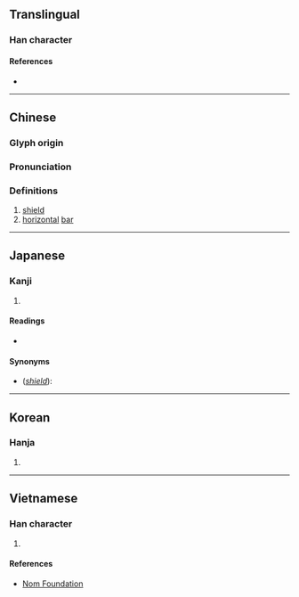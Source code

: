 {{character info/new}}
==Translingual==

===Han character===
{{Han char|rn=75|rad=木|as=09|sn=13|four=42964|canj=DHJU|ids=⿰木盾}}

====References====
* {{Han ref|kx=0541.100|dkj=15173|dj=0928.170|hdz=21252.040|uh=696F|ud=26991|bh=DDE3|bd=56803}}

----

==Chinese==
{{zh-forms}}

===Glyph origin===
{{Han etym}}

===Pronunciation===
{{zh-pron
|m=shǔn,dùn
|c=seon5,teon5
|mc=y
|oc=y
|ma=
|cat=n
}}

===Definitions===
{{zh-hanzi}}

# [[shield]]
# [[horizontal]] [[bar]]

----

==Japanese==

===Kanji===
{{ja-kanji|grade=|rs=木09}}

# {{defn|lang=ja|sort=木09}}

====Readings====
* {{ja-readings|on=[[じゅん]] (jun)|kun=[[たて]] (tate)}}

====Synonyms====
* (''[[shield]]''): {{l|ja|盾}}

----

==Korean==

===Hanja===
{{ko-hanja|hangeul=순|eumhun=|rv=sun|mr=sun|y=swun}}

# {{defn|lang=ko|sort=木09}}

----

==Vietnamese==

===Han character===
{{vi-readings|rs=木09|hanviet=thuẫn}}

# {{defn|lang=vi|sort=木09}}

====References====
* [http://nomfoundation.org/common/nom_details.php?codepoint=696f Nom Foundation]